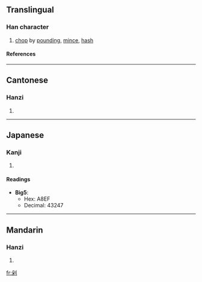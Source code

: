 {{see|刴}}

==Translingual==
===Han character===
{{Han char|rn=18|rad=刀|as=06|sn=8|four=7290<sub>0</sub>|canj=竹木中弓 (HDLN), X竹木中弓 (XHDLN)}}
# [[chop]] by [[pound]]ing, [[mince]], [[hash]]
====References====
{{Han ref|kx=0139.251|dj=0315.070|hdz=10338.020|uh=5241|ud=21057}}
----
==Cantonese==
===Hanzi===
{{yue-hanzi|jyut=|y=deuk3, do2}}
# {{defn|Cantonese}}
----
==Japanese==
===Kanji===
{{ja-kanji|grade=|rs=刀06}}
# {{defn|Japanese}}
====Readings====
{{ja-readings|on=[[た]] (ta)|kun=[[きる]] (kiru)}}



* '''Big5''':
** Hex: A8EF
** Decimal: 43247
----
==Mandarin==
===Hanzi===
{{cmn-hanzi|pin=[[duò]] ([[duo4]])|wg=to<sup>4</sup>}}
# {{defn|Mandarin}}

[[fr:剁]]